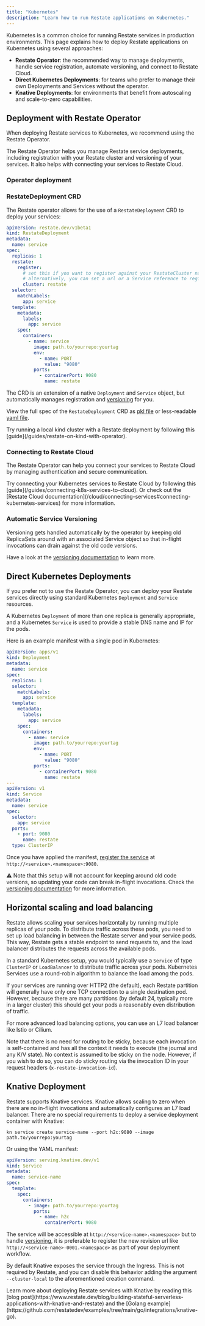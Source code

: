 ```yaml
---
title: "Kubernetes"
description: "Learn how to run Restate applications on Kubernetes."
---
```



Kubernetes is a common choice for running Restate services in production environments.
This page explains how to deploy Restate applications on Kubernetes using several approaches:

- **Restate Operator**: the recommended way to manage deployments, handle service registration, automate versioning, and connect to Restate Cloud.
- **Direct Kubernetes Deployments**: for teams who prefer to manage their own Deployments and Services without the operator.
- **Knative Deployments**: for environments that benefit from autoscaling and scale-to-zero capabilities.

## Deployment with Restate Operator
When deploying Restate services to Kubernetes, we recommend using the Restate Operator.

<Card title="Restate Operator GitHub" href="https://github.com/restatedev/restate-operator" icon="github" horizontal={true} />

The Restate Operator helps you manage Restate service deployments, including registration with your Restate cluster and versioning of your services.
It also helps with connecting your services to Restate Cloud.

### Operator deployment

<InstallRestateOperator/>

### RestateDeployment CRD
The Restate operator allows for the use of a `RestateDeployment` CRD to deploy your services:

```yaml
apiVersion: restate.dev/v1beta1
kind: RestateDeployment
metadata:
  name: service
spec:
  replicas: 1
  restate:
    register:
      # set this if you want to register against your RestateCluster named 'restate'
      # alternatively, you can set a url or a Service reference to register against
      cluster: restate
  selector:
    matchLabels:
      app: service
  template:
    metadata:
      labels:
        app: service
    spec:
      containers:
        - name: service
          image: path.to/yourrepo:yourtag
          env:
            - name: PORT
              value: "9080"
          ports:
            - containerPort: 9080
              name: restate
```

The CRD is an extension of a native `Deployment` and `Service` object, but automatically manages registration and [versioning](/services/deploy/kubernetes#automatic-service-versioning) for you.

View the full spec of the `RestateDeployment` CRD as [pkl file](https://github.com/restatedev/restate-operator/blob/main/crd/RestateDeployment.pkl) or less-readable [yaml file](https://github.com/restatedev/restate-operator/blob/main/crd/restatedeployments.yaml).

<Info>
    Try running a local kind cluster with a Restate deployment by following this [guide](/guides/restate-on-kind-with-operator).
</Info>

### Connecting to Restate Cloud

The Restate Operator can help you connect your services to Restate Cloud by managing authentication and secure communication.

<Info>
    Try connecting your Kubernetes services to Restate Cloud by following this [guide](/guides/connecting-k8s-services-to-cloud).
    Or check out the [Restate Cloud documentation](/cloud/connecting-services#connecting-kubernetes-services) for more information.
</Info>

### Automatic Service Versioning
Versioning gets handled automatically by the operator by keeping old ReplicaSets around with an associated Service object so that in-flight invocations can drain against the old code versions.

Have a look at the [versioning documentation](/services/versioning#automatic-versioning-with-kubernetes-operator) to learn more.

## Direct Kubernetes Deployments

If you prefer not to use the Restate Operator, you can deploy your Restate services directly using standard Kubernetes `Deployment` and `Service` resources.

A Kubernetes `Deployment` of more than one replica is generally appropriate,
and a Kubernetes `Service` is used to provide a stable DNS name and IP for the pods.

Here is an example manifest with a single pod in Kubernetes:

```yaml
apiVersion: apps/v1
kind: Deployment
metadata:
  name: service
spec:
  replicas: 1
  selector:
    matchLabels:
      app: service
  template:
    metadata:
      labels:
        app: service
    spec:
      containers:
        - name: service
          image: path.to/yourrepo:yourtag
          env:
            - name: PORT
              value: "9080"
          ports:
            - containerPort: 9080
              name: restate
---
apiVersion: v1
kind: Service
metadata:
  name: service
spec:
  selector:
    app: service
  ports:
    - port: 9080
      name: restate
  type: ClusterIP
```

Once you have applied the manifest, [register the service](/services/versioning#registering-a-deployment) at `http://<service>.<namespace>:9080`.

⚠️ Note that this setup will not account for keeping around old code versions, so updating your code can break in-flight invocations.
Check the [versioning documentation](/services/versioning) for more information.

## Horizontal scaling and load balancing

Restate allows scaling your services horizontally by running multiple replicas of your pods.
To distribute traffic across these pods, you need to set up load balancing in between the Restate server and your service pods.
This way, Restate gets a stable endpoint to send requests to, and the load balancer distributes the requests across the available pods.

In a standard Kubernetes setup, you would typically use a `Service` of type `ClusterIP` or `LoadBalancer` to distribute traffic across your pods.
Kubernetes Services use a round-robin algorithm to balance the load among the pods.

If your services are running over HTTP2 (the default), each Restate partition will generally have only one TCP connection to a single destination pod.
However, because there are many partitions (by default 24, typically more in a larger cluster) this should get your pods a reasonably
even distribution of traffic.

For more advanced load balancing options, you can use an L7 load balancer like Istio or Cilium.

Note that there is no need for routing to be sticky, because each invocation is self-contained and has all the context it needs to execute (the journal and any K/V state).
No context is assumed to be sticky on the node.
However, if you wish to do so, you can do sticky routing via the invocation ID in your request headers (`x-restate-invocation-id`).

## Knative Deployment

Restate supports Knative services. Knative allows scaling to zero when there are no in-flight invocations and automatically configures an L7 load balancer. There are no special requirements to deploy a service deployment container with Knative:

```shell
kn service create service-name --port h2c:9080 --image path.to/yourrepo:yourtag
```

Or using the YAML manifest:

```yaml
apiVersion: serving.knative.dev/v1
kind: Service
metadata:
  name: service-name
spec:
  template:
    spec:
      containers:
        - image: path.to/yourrepo:yourtag
          ports:
            - name: h2c
              containerPort: 9080
```

The service will be accessible at `http://<service-name>.<namespace>` but to handle [versioning](/services/configuration), it is preferable to register the new revision url like `http://<service-name>-0001.<namespace>` as part of your deployment workflow.

By default Knative exposes the service through the Ingress. This is not required by Restate, and you can disable this behavior adding the argument `--cluster-local` to the aforementioned creation command.

<Info>
    Learn more about deploying Restate services with Knative by reading this [blog post](https://www.restate.dev/blog/building-stateful-serverless-applications-with-knative-and-restate) and the [Golang example](https://github.com/restatedev/examples/tree/main/go/integrations/knative-go).
</Info>